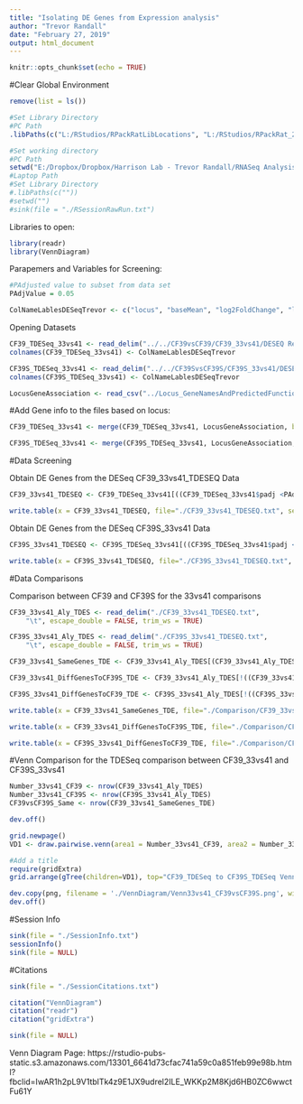 ```yaml
---
title: "Isolating DE Genes from Expression analysis"
author: "Trevor Randall"
date: "February 27, 2019"
output: html_document
---
```


```r
knitr::opts_chunk$set(echo = TRUE)
```


#Clear Global Environment
```r
remove(list = ls())
```


```r
#Set Library Directory
#PC Path
.libPaths(c("L:/RStudios/RPackRatLibLocations", "L:/RStudios/RPackRat_2019_04_DESEQLibs"))

#Set working directory
#PC Path
setwd("E:/Dropbox/Dropbox/Harrison Lab - Trevor Randall/RNASeq Analysis/RNASeqAnlyPkrat_2020_03/Analysis Temp X vs X/33vs41")
#Laptop Path
#Set Library Directory
#.libPaths(c(""))
#setwd("")
#sink(file = "./RSessionRawRun.txt") 
```


Libraries to open:
```r
library(readr)
library(VennDiagram)
```

Parapemers and Variables for Screening:
```r
#PAdjusted value to subset from data set
PAdjValue = 0.05

ColNameLablesDESeqTrevor <- c("locus", "baseMean", "log2FoldChange", "lfcSE", "stat", "pvalue", "padj")
```

Opening Datasets

```r
CF39_TDESeq_33vs41 <- read_delim("../../CF39vsCF39/CF39_33vs41/DESEQ Results/DESeqNew_results.txt", "\t", escape_double = FALSE, trim_ws = TRUE)
colnames(CF39_TDESeq_33vs41) <- ColNameLablesDESeqTrevor

CF39S_TDESeq_33vs41 <- read_delim("../../CF39SvsCF39S/CF39S_33vs41/DESEQ Results/DESeqNew_results.txt", "\t", escape_double = FALSE, trim_ws = TRUE)
colnames(CF39S_TDESeq_33vs41) <- ColNameLablesDESeqTrevor

LocusGeneAssociation <- read_csv("../Locus_GeneNamesAndPredictedFunction.csv")
```

#Add Gene info to the files based on locus:
```r
CF39_TDESeq_33vs41 <- merge(CF39_TDESeq_33vs41, LocusGeneAssociation, by = "locus")

CF39S_TDESeq_33vs41 <- merge(CF39S_TDESeq_33vs41, LocusGeneAssociation, by = "locus")

```

#Data Screening

Obtain DE Genes from the DESeq CF39_33vs41_TDESEQ Data

```r
CF39_33vs41_TDESEQ <- CF39_TDESeq_33vs41[((CF39_TDESeq_33vs41$padj <PAdjValue)& (!is.na(CF39_TDESeq_33vs41$padj))), ]

write.table(x = CF39_33vs41_TDESEQ, file="./CF39_33vs41_TDESEQ.txt", sep="\t", row.names=FALSE, col.names=colnames(CF39_33vs41_TDESEQ), quote=F)
```

Obtain DE Genes from the DESeq CF39S_33vs41 Data

```r
CF39S_33vs41_TDESEQ <- CF39S_TDESeq_33vs41[((CF39S_TDESeq_33vs41$padj <PAdjValue)& (!is.na(CF39S_TDESeq_33vs41$padj))), ]

write.table(x = CF39S_33vs41_TDESEQ, file="./CF39S_33vs41_TDESEQ.txt", sep="\t", row.names=FALSE, col.names=colnames(CF39S_33vs41_TDESEQ), quote=F)
```

#Data Comparisons

Comparison between CF39 and CF39S for the 33vs41 comparisons

```r
CF39_33vs41_Aly_TDES <- read_delim("./CF39_33vs41_TDESEQ.txt", 
    "\t", escape_double = FALSE, trim_ws = TRUE)

CF39S_33vs41_Aly_TDES <- read_delim("./CF39S_33vs41_TDESEQ.txt", 
    "\t", escape_double = FALSE, trim_ws = TRUE)

CF39_33vs41_SameGenes_TDE <- CF39_33vs41_Aly_TDES[(CF39_33vs41_Aly_TDES$locus %in% CF39S_33vs41_Aly_TDES$locus), ]

CF39_33vs41_DiffGenesToCF39S_TDE <- CF39_33vs41_Aly_TDES[!((CF39_33vs41_Aly_TDES$locus %in% CF39S_33vs41_Aly_TDES$locus)& (!is.na(CF39_33vs41_Aly_TDES$padj))), ]

CF39S_33vs41_DiffGenesToCF39_TDE <- CF39S_33vs41_Aly_TDES[!((CF39S_33vs41_Aly_TDES$locus %in% CF39_33vs41_Aly_TDES$locus)& (!is.na(CF39S_33vs41_Aly_TDES$padj))),]

write.table(x = CF39_33vs41_SameGenes_TDE, file="./Comparison/CF39_33vs41_SameGenes_TDE.txt", sep="\t", row.names=FALSE, col.names=colnames(CF39_33vs41_SameGenes_TDE), quote=F)

write.table(x = CF39_33vs41_DiffGenesToCF39S_TDE, file="./Comparison/CF39_33vs41_DiffGenesToCF39S_TDE.txt", sep="\t", row.names=FALSE, col.names=colnames(CF39_33vs41_DiffGenesToCF39S_TDE), quote=F)

write.table(x = CF39S_33vs41_DiffGenesToCF39_TDE, file="./Comparison/CF39S_33vs41_DiffGenesToCF39_TDE.txt", sep="\t", row.names=FALSE, col.names=colnames(CF39S_33vs41_DiffGenesToCF39_TDE), quote=F)

```

#Venn Comparison for the TDESeq comparison between CF39_33vs41 and CF39S_33vs41
```r
Number_33vs41_CF39 <- nrow(CF39_33vs41_Aly_TDES)
Number_33vs41_CF39S <- nrow(CF39S_33vs41_Aly_TDES)
CF39vsCF39S_Same <- nrow(CF39_33vs41_SameGenes_TDE)
```

```r
dev.off()

grid.newpage()
VD1 <- draw.pairwise.venn(area1 = Number_33vs41_CF39, area2 = Number_33vs41_CF39S,cross.area = CF39vsCF39S_Same, category = c("33vs41_CF39", "33vs41_CF39S"), lty = rep("blank", 2), fill = c("light blue", "pink"), alpha = rep(0.5, 2), cat.pos = c(-160, 160), cat.dist = rep(0.05, 2))

#Add a title
require(gridExtra)
grid.arrange(gTree(children=VD1), top="CF39_TDESeq to CF39S_TDESeq VennDiagram 33vs41")

dev.copy(png, filename = './VennDiagram/Venn33vs41_CF39vsCF39S.png', width=8, height=8, units="in",res=300)
dev.off()
```


#Session Info
```r
sink(file = "./SessionInfo.txt")
sessionInfo()
sink(file = NULL)
```


#Citations
```r
sink(file = "./SessionCitations.txt")

citation("VennDiagram")
citation("readr")
citation("gridExtra")

sink(file = NULL)
```

Venn Diagram Page: https://rstudio-pubs-static.s3.amazonaws.com/13301_6641d73cfac741a59c0a851feb99e98b.html?fbclid=IwAR1h2pL9V1tblTk4z9E1JX9udrel2ILE_WKKp2M8Kjd6HB0ZC6wwctFu61Y
